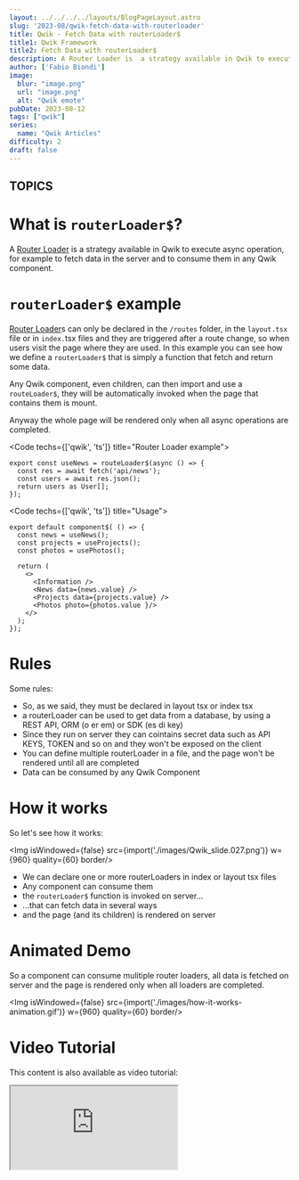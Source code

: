 ```yaml
---
layout: ../../../../layouts/BlogPageLayout.astro
slug: '2023-08/qwik-fetch-data-with-routerloader'
title: Qwik - Fetch Data with routerLoader$
title1: Qwik Framework
title2: Fetch Data with routerLoader$
description: A Router Loader is  a strategy available in Qwik to execute async operation, for example to fetch data in the server and to consume them in any Qwik component.
author: ['Fabio Biondi']
image: 
  blur: "image.png"
  url: "image.png"
  alt: "Qwik emote"
pubDate: 2023-08-12
tags: ["qwik"]
series: 
  name: "Qwik Articles"
difficulty: 2
draft: false
---
```





## TOPICS

# What is `routerLoader$`?

A [Router Loader](https://qwik.builder.io/docs/route-loader/) is  a strategy available in Qwik to execute async operation, for example to fetch data in the server and to consume them in any Qwik component.


# `routerLoader$` example

[Router Loader](https://qwik.builder.io/docs/route-loader/)s can only be declared in the `/routes` folder, in the `layout.tsx` file or in `index.`tsx files and they are triggered after a route change, so when users visit the page where they are used.
In this example you can see how we define a `routerLoader$` that is simply a function that fetch and return some data.

Any Qwik component, even children, can then import and use a `routeLoader$`, they will be automatically invoked when the page that contains them is mount.

Anyway the whole page will be rendered only when all async operations are completed.

<Code techs={['qwik', 'ts']} title="Router Loader example">
```tsx
export const useNews = routeLoader$(async () => {
  const res = await fetch('api/news');
  const users = await res.json();
  return users as User[];
});
```
</Code>

<Code techs={['qwik', 'ts']} title="Usage">
```tsx
export default component$( () => {
  const news = useNews();
  const projects = useProjects();
  const photos = usePhotos();

  return (
    <>
      <Information />
      <News data={news.value} />
      <Projects data={projects.value} />
      <Photos photo={photos.value }/>
    </>
  );
});
```
</Code>

# Rules

Some rules:

* So, as we said, they must be declared in layout tsx or index tsx
* a routerLoader can be used to get data from a database, by using a REST API, ORM (o er em) or SDK (es di key)
* Since they run on server they can cointains secret data such as API KEYS, TOKEN and so on and they won't be exposed on the client
* You can define multiple routerLoader in a file, and the page won't be rendered until all  are completed
* Data can be consumed by any Qwik Component


# How it works


So let's see how it works:

<Img isWindowed={false} src={import('./images/Qwik_slide.027.png')} w={960} quality={60} border/>

* We can declare one or more routerLoaders in  index or layout tsx files
* Any component can consume them
* the `routerLoader$` function is invoked on server...
* ...that can fetch data in several ways
* and the page (and its children) is rendered on server


# Animated Demo
So a component can consume mulitiple router loaders, all data is fetched on server and the page is rendered only when all loaders are completed.

<Img isWindowed={false} src={import('./images/how-it-works-animation.gif')} w={960} quality={60} border/>


# Video Tutorial

This content is also available as video tutorial:

<IFrame src="https://www.youtube.com/embed/QDpVCyLHNM8" />




<Hint title="Follow me for more tips" type="empty">
  Follow me on my [YouTube Channel](https://www.youtube.com/c/FabioBiondi) or on [LinkedIn](https://www.linkedin.com/in/fabiobiondi/) for more tips and tutorials about front-end topics
</Hint>


<PostSeries frontmatter={frontmatter} />

